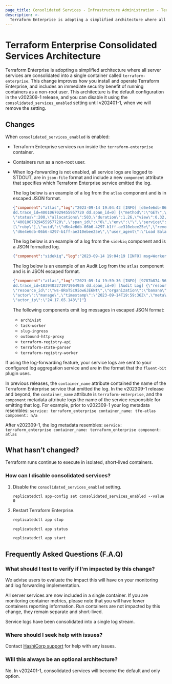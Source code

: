 ```yaml
---
page_title: Consolidated Services - Infrastructure Administration - Terraform Enterprise
description: >-
  Terraform Enterprise is adopting a simplified architecture where all server services are consolidated into a single container named `terraform-enterprise`.
---
```


# Terraform Enterprise Consolidated Services Architecture

Terraform Enterprise is adopting a simplified architecture where all server
services are consolidated into a single container called
`terraform-enterprise`. This change improves
how you install and operate Terraform Enterprise, and includes an immediate
security benefit of running containers as a non-root user. This architecture is the default
configuration in the v202309-1 release, and you can disable it using the `consolidated_services_enabled` setting until v202401-1,
when we will remove the setting.

## Changes

When `consolidated_services_enabled` is enabled:

- Terraform Enterprise services run inside the `terraform-enterprise`
  container.
- Containers run as a non-root user.

- When log-forwarding is not enabled, all service logs are logged to STDOUT, are  in `json-file` format and include a new `component` attribute that specifies which Terraform Enterprise service emitted the log.

    The log below is an example of a log from the `atlas` component and is in escaped JSON format.
    ```JSON
    {"component":"atlas","log":"2023-09-14 19:04:42 [INFO] [d6e4e6db-06b6-4297-b1ff-ae310ebee25e] [dd.service=atlas
    dd.trace_id=4001067029455957720 dd.span_id=0] {\"method\":\"GET\",\"path\":\"/_health_check\",\"format\":\"html\",
    \"status\":200,\"allocations\":503,\"duration\":1.26,\"view\":0.32,\"db\":0.0,\"dd\":{\"trace_id\":
    \"4001067029455957720\",\"span_id\":\"0\",\"env\":\"\",\"service\":\"atlas\",\"version\":\"\"},\"ddsource\":
    [\"ruby\"],\"uuid\":\"d6e4e6db-06b6-4297-b1ff-ae310ebee25e\",\"remote_ip\":\"127.0.0.1\",\"request_id\":
    \"d6e4e6db-06b6-4297-b1ff-ae310ebee25e\",\"user_agent\":\"Load Balancer Agent\",\"user\":null,\"auth_source\":null}"}
    ```

    The log below is an example of a log from the `sidekiq` component and is a JSON formatted log.
    ```JSON
    {"component":"sidekiq","log":"2023-09-14 19:04:19 [INFO] msg=Worker finish worker=AgentStatusWorker"}
    ```

    The log below is an example of an Audit Log from the `atlas` component and is in JSON escaped format.

    ```JSON
    {"component":"atlas","log":"2023-09-14 19:59:36 [INFO] [9787b874-565a-4cd1-9146-f9e89a6286f4] [dd.service=atlas
    dd.trace_id=1839403271971964936 dd.span_id=0] [Audit Log] {\"resource\":\"workspace\",\"action\":\"create\",
    \"resource_id\":\"ws-8RoTSc9iow6JE6Nt\",\"organization\":\"banana\",\"organization_id\":\"org-DPfZszgSorjbaF9M\",
    \"actor\":\"manage\",\"timestamp\":\"2023-09-14T19:59:36Z\",\"meta\":{\"project_id\":\"prj-f54CoqSE8X9sXd5F\"},
    \"actor_ip\":\"24.17.65.143\"}"}
    ```

   The following components emit log messages in escaped JSON format:

   - `archivist`
   - `task-worker`
   - `slug-ingress`
   - `outbound-http-proxy`
   - `terraform-registry-api`
   - `terraform-state-parser`
   - `terraform-registry-worker`
   

If using the log-forwarding feature, your service logs are sent to your configured log aggregation service and are in the format that the `fluent-bit` plugin uses. 

In previous releases, the `container_name` attribute contained the name of the Terraform Enterprise service that emitted the log. In the v202309-1 release and beyond, the `container_name` attribute is `terraform-enterprise`,  and the `component` metadata attribute logs the name of the service responsible for emitting that log.
For example, prior to v202309-1 your log metadata resembles:
      ```
      service: terraform_enterprise
      container_name: tfe-atlas
      component: n/a
      ```

After v202309-1, the log metadata resembles:
    ```
    service: terraform_enterprise
    container_name: terraform_enterprise
    component: atlas
    ```


## What hasn’t changed?

Terraform runs continue to execute in isolated, short-lived containers.

### How can I disable consolidated services?

1. Disable the `consolidated_services_enabled` setting.

     ```
     replicatedctl app-config set consolidated_services_enabled --value 0
    ```

1. Restart Terraform Enterprise.

    ```sh
    replicatedctl app stop

    replicatedctl app status

    replicatedctl app start
    ```

## Frequently Asked Questions (F.A.Q)

### What should I test to verify if I'm impacted by this change?

We advise users to evaluate the impact this will have on your monitoring and
log forwarding implementation.

All server services are now included in a single container. If you are
monitoring container metrics, please note that you will have fewer containers
reporting information. Run containers are not impacted by this change, they
remain separate and short-lived.

Service logs have been consolidated into a single log stream.

### Where should I seek help with issues?

Contact [HashiCorp support](/terraform/enterprise/deploy/troubleshoot/contact-support) for help with any issues.

### Will this always be an optional architecture?

No. In v202401-1, consolidated services will become the default and only
option.

